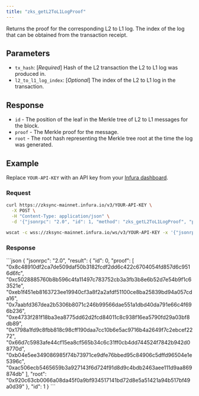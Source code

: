 ```yaml
---
title: "zks_getL2ToL1LogProof"
---
```



Returns the proof for the corresponding L2 to L1 log. The index of the log that can be obtained
from the transaction receipt.

## Parameters

- `tx_hash`: [_Required_] Hash of the L2 transaction the L2 to L1 log was produced in.
- `l2_to_l1_log_index`: [_Optional_] The index of the L2 to L1 log in the transaction.


## Response

- `id` - The position of the leaf in the Merkle tree of L2 to L1 messages for the block.
- `proof` - The Merkle proof for the message.
- `root` - The root hash representing the Merkle tree root at the time the log was generated.

## Example

Replace `YOUR-API-KEY` with an API key from your [Infura dashboard](https://infura.io/dashboard).

### Request

<Tabs>
  <TabItem value="cURL">

  ```bash
  curl https://zksync-mainnet.infura.io/v3/YOUR-API-KEY \
    -X POST \
    -H "Content-Type: application/json" \
    -d '{"jsonrpc": "2.0", "id": 1, "method": "zks_getL2ToL1LogProof", "params": ["0x2a1c6c74b184965c0cb015aae9ea134fd96215d2e4f4979cfec12563295f610e"]}'
  ```
  </TabItem>
  <TabItem value="WSS">

```bash
wscat -c wss://zksync-mainnet.infura.io/ws/v3/YOUR-API-KEY -x '{"jsonrpc": "2.0", "id": 1, "method": "zks_getL2ToL1LogProof", "params": ["0x2a1c6c74b184965c0cb015aae9ea134fd96215d2e4f4979cfec12563295f610e"]}'
```

  </TabItem>
</Tabs>

### Response

<Tabs>
  <TabItem value="JSON">
  ```json
  {
    "jsonrpc": "2.0",
    "result": {
      "id": 0,
      "proof": [
        "0x8c48910df2ca7de509daf50b3182fcdf2dd6c422c6704054fd857d6c9516d6fc",
        "0xc5028885760b8b596c4fa11497c783752cb3a3fb3b8e6b52d7e54b9f1c63521e",
        "0xeb1f451eb8163723ee19940cf3a8f2a2afdf51100ce8ba25839bd94a057cda16",
        "0x7aabfd367dea2b5306b8071c246b99566dae551a1dbd40da791e66c4f696b236",
        "0xe4733f281f18ba3ea8775dd62d2fcd84011c8c938f16ea5790fd29a03bf8db89",
        "0x1798a1fd9c8fbb818c98cff190daa7cc10b6e5ac9716b4a2649f7c2ebcef2272",
        "0x66d7c5983afe44cf15ea8cf565b34c6c31ff0cb4dd744524f7842b942d08770d",
        "0xb04e5ee349086985f74b73971ce9dfe76bbed95c84906c5dffd96504e1e5396c",
        "0xac506ecb5465659b3a927143f6d724f91d8d9c4bdb2463aee111d9aa869874db"
      ],
      "root": "0x920c63cb0066a08da45f0a9bf934517141bd72d8e5a51421a94b517bf49a0d39"
    },
    "id": 1
  }
  ```
  </TabItem>
</Tabs>